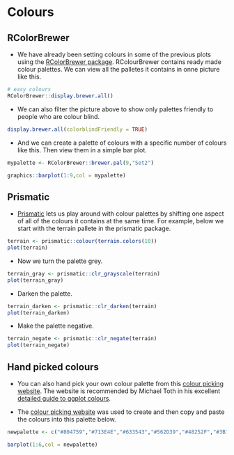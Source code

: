 # Colours

## RColorBrewer

* We have already been setting colours in some of the previous plots using  the [RColorBrewer package](https://www.datanovia.com/en/blog/the-a-z-of-rcolorbrewer-palette). RColourBrewer contains ready made colour palettes. We can view all the palletes it contains in onne picture like this.

```r
# easy colours
RColorBrewer::display.brewer.all()
```

* We can also filter the picture above to show only palettes friendly to people who are colour blind.

```r
display.brewer.all(colorblindFriendly = TRUE)
```

* And we can create a palette of colours with a specific number of colours like this. Then view them in a simple bar plot.

```r
mypalette <- RColorBrewer::brewer.pal(9,"Set2") 

graphics::barplot(1:9,col = mypalette)
```

## Prismatic

* [Prismatic](https://github.com/EmilHvitfeldt/prismatic) lets us play around with colour palettes by shifting one aspect of all of the colours it contains at the same time. For example, below we start with the terrain pallete in the prismatic package.

```r
terrain <- prismatic::colour(terrain.colors(10))
plot(terrain)
```

* Now we turn the palette grey.

```r
terrain_gray <- prismatic::clr_grayscale(terrain)
plot(terrain_gray)
```

* Darken the palette.

```r
terrain_darken <- prismatic::clr_darken(terrain)
plot(terrain_darken)
```

* Make the palette negative.

```r
terrain_negate <- prismatic::clr_negate(terrain)
plot(terrain_negate)
```

## Hand picked colours

* You can also hand pick your own colour palette from this [colour picking website](http://tristen.ca/hcl-picker/). The website is recommended by Michael Toth in his excellent [detailed guide to ggplot colours](https://michaeltoth.me/a-detailed-guide-to-ggplot-colors.html).

* The [colour picking website](http://tristen.ca/hcl-picker/) was used to create and then copy and paste the colours into this palette below.

```r
newpalette <- c("#804759","#713E4E","#633543","#562D39","#48252F","#3B1D25")

barplot(1:6,col = newpalette)
```